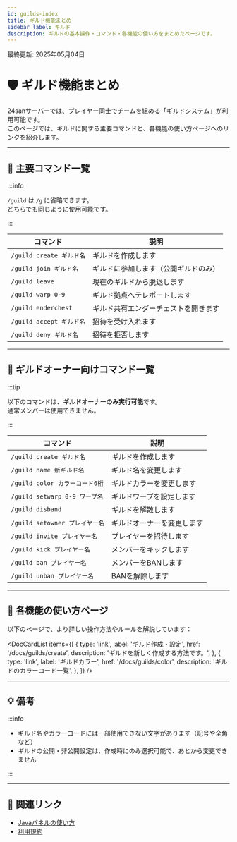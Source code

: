 ```yaml
---
id: guilds-index
title: ギルド機能まとめ
sidebar_label: ギルド
description: ギルドの基本操作・コマンド・各機能の使い方をまとめたページです。
---
```



最終更新: 2025年05月04日

# 🛡️ ギルド機能まとめ

24sanサーバーでは、プレイヤー同士でチームを組める「ギルドシステム」が利用可能です。  
このページでは、ギルドに関する主要コマンドと、各機能の使い方ページへのリンクを紹介します。

---

## 📘 主要コマンド一覧

:::info

`/guild` は `/g` に省略できます。  
どちらでも同じように使用可能です。

:::

| コマンド | 説明 |
|---------|------|
| `/guild create ギルド名` | ギルドを作成します |
| `/guild join ギルド名` | ギルドに参加します（公開ギルドのみ） |
| `/guild leave` | 現在のギルドから脱退します |
| `/guild warp 0-9` | ギルド拠点へテレポートします |
| `/guild enderchest` | ギルド共有エンダーチェストを開きます |
| `/guild accept ギルド名` | 招待を受け入れます |
| `/guild deny ギルド名` | 招待を拒否します |

---

## 📘 ギルドオーナー向けコマンド一覧

:::tip

以下のコマンドは、**ギルドオーナーのみ実行可能**です。  
通常メンバーは使用できません。

:::

| コマンド | 説明 |
|---------|------|
| `/guild create ギルド名` | ギルドを作成します |
| `/guild name 新ギルド名` | ギルド名を変更します |
| `/guild color カラーコード6桁` | ギルドカラーを変更します |
| `/guild setwarp 0-9 ワープ名` | ギルドワープを設定します |
| `/guild disband` | ギルドを解散します |
| `/guild setowner プレイヤー名` | ギルドオーナーを変更します |
| `/guild invite プレイヤー名` | プレイヤーを招待します |
| `/guild kick プレイヤー名` | メンバーをキックします |
| `/guild ban プレイヤー名` | メンバーをBANします |
| `/guild unban プレイヤー名` | BANを解除します |

---

## 📂 各機能の使い方ページ

以下のページで、より詳しい操作方法やルールを解説しています：

<DocCardList items={[
  {
    type: 'link',
    label: 'ギルド作成・設定',
    href: '/docs/guilds/create',
    description: 'ギルドを新しく作成する方法です。',
  },
  {
    type: 'link',
    label: 'ギルドカラー',
    href: '/docs/guilds/color',
    description: 'ギルドのカラーコード一覧',
  },
]} />

---

## 💡 備考

:::info

- ギルド名やカラーコードには一部使用できない文字があります（記号や全角など）  
- ギルドの公開・非公開設定は、作成時にのみ選択可能で、あとから変更できません

:::

---

## 🔗 関連リンク

- [Javaパネルの使い方](/panel/java-panels)
- [利用規約](/docs/rules/terms_of_use)
